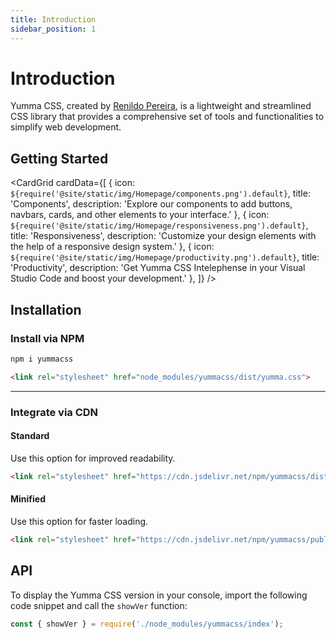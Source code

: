 ```yaml
---
title: Introduction
sidebar_position: 1
---
```



# Introduction

Yumma CSS, created by [Renildo Pereira](https://rrenildopereiraa.github.io/renildo/), is a lightweight and streamlined CSS library that provides a comprehensive set of tools and functionalities to simplify web development.

## Getting Started

<CardGrid
  cardData={[
    {
      icon: `${require('@site/static/img/Homepage/components.png').default}`,
      title: 'Components',
      description: 'Explore our components to add buttons, navbars, cards, and other elements to your interface.'
    },
    {
      icon: `${require('@site/static/img/Homepage/responsiveness.png').default}`,
      title: 'Responsiveness',
      description: 'Customize your design elements with the help of a responsive design system.'
    },
    {
      icon: `${require('@site/static/img/Homepage/productivity.png').default}`,
      title: 'Productivity',
      description: 'Get Yumma CSS Intelephense in your Visual Studio Code and boost your development.'
    },
  ]}
/>

## Installation

### Install via NPM

```bash
npm i yummacss
```

```html
<link rel="stylesheet" href="node_modules/yummacss/dist/yumma.css">
```

---

### Integrate via CDN

#### Standard

Use this option for improved readability.

```html
<link rel="stylesheet" href="https://cdn.jsdelivr.net/npm/yummacss/dist/yumma.css" crossorigin="anonymous">
```

#### Minified

Use this option for faster loading.

```html
<link rel="stylesheet" href="https://cdn.jsdelivr.net/npm/yummacss/public/css/yumma.min.css" crossorigin="anonymous">
```

## API

To display the Yumma CSS version in your console, import the following code snippet and call the `showVer` function:

```js
const { showVer } = require('./node_modules/yummacss/index');
```